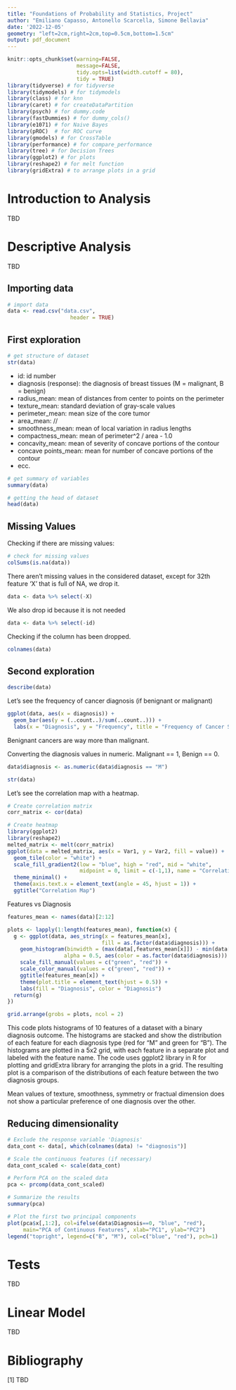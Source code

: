 ```yaml
---
title: "Foundations of Probability and Statistics, Project"
author: "Emiliano Capasso, Antonello Scarcella, Simone Bellavia"
date: '2022-12-05'
geometry: "left=2cm,right=2cm,top=0.5cm,bottom=1.5cm"
output: pdf_document
---
```


```r
knitr::opts_chunk$set(warning=FALSE,
                      message=FALSE,
                      tidy.opts=list(width.cutoff = 80),
                      tidy = TRUE)
library(tidyverse) # for tidyverse
library(tidymodels) # for tidymodels
library(class) # for knn
library(caret) # for createDataPartition
library(psych) # for dummy.code
library(fastDummies) # for dummy_cols()
library(e1071) # for Naive Bayes
library(pROC)  # for ROC curve
library(gmodels) # for CrossTable
library(performance) # for compare_performance
library(tree) # for Decision Trees
library(ggplot2) # for plots
library(reshape2) # for melt function
library(gridExtra) # to arrange plots in a grid 
```

# Introduction to Analysis

TBD

# Descriptive Analysis

TBD

## Importing data

```r
# import data
data <- read.csv("data.csv",
                    header = TRUE)
```

## First exploration

```r
# get structure of dataset
str(data)
```

- id: id number
- diagnosis (response): the diagnosis of breast tissues (M = malignant, B = benign)
- radius_mean: mean of distances from center to points on the perimeter
- texture_mean: standard deviation of gray-scale values
- perimeter_mean: mean size of the core tumor
- area_mean: //
- smoothness_mean: mean of local variation in radius lengths
- compactness_mean: mean of perimeter^2 / area - 1.0
- concavity_mean: mean of severity of concave portions of the contour
- concave points_mean: mean for number of concave portions of the contour
- ecc.

```r
# get summary of variables
summary(data)
```

```r
# getting the head of dataset
head(data)
```

## Missing Values

Checking if there are missing values:

```r
# check for missing values
colSums(is.na(data))
```

There aren't missing values in the considered dataset, except for 32th feature 'X' that is full of NA, we drop it.

```r
data <- data %>% select(-X)
```

We also drop id because it is not needed

```r
data <- data %>% select(-id)
```

Checking if the column has been dropped.

```r
colnames(data)
```

## Second exploration

```r
describe(data)
```

Let's see the frequency of cancer diagnosis (if benignant or malignant)

```r
ggplot(data, aes(x = diagnosis)) + 
  geom_bar(aes(y = (..count..)/sum(..count..))) + 
  labs(x = "Diagnosis", y = "Frequency", title = "Frequency of Cancer Stages")
```

Benignant cancers are way more than malignant.

Converting the diagnosis values in numeric. Malignant == 1, Benign == 0.

```r
data$diagnosis <- as.numeric(data$diagnosis == "M")

str(data)
```

Let's see the correlation map with a heatmap.

```r
# Create correlation matrix
corr_matrix <- cor(data)

# Create heatmap
library(ggplot2)
library(reshape2)
melted_matrix <- melt(corr_matrix)
ggplot(data = melted_matrix, aes(x = Var1, y = Var2, fill = value)) +
  geom_tile(color = "white") +
  scale_fill_gradient2(low = "blue", high = "red", mid = "white",
                       midpoint = 0, limit = c(-1,1), name = "Correlation") +
  theme_minimal() +
  theme(axis.text.x = element_text(angle = 45, hjust = 1)) +
  ggtitle("Correlation Map")
```

Features vs Diagnosis

```r
features_mean <- names(data)[2:12]

plots <- lapply(1:length(features_mean), function(x) {
  g <- ggplot(data, aes_string(x = features_mean[x], 
                              fill = as.factor(data$diagnosis))) +
    geom_histogram(binwidth = (max(data[,features_mean[x]]) - min(data[,features_mean[x]]))/50, 
                  alpha = 0.5, aes(color = as.factor(data$diagnosis))) +
    scale_fill_manual(values = c("green", "red")) +
    scale_color_manual(values = c("green", "red")) +
    ggtitle(features_mean[x]) +
    theme(plot.title = element_text(hjust = 0.5)) +
    labs(fill = "Diagnosis", color = "Diagnosis")
  return(g)
})

grid.arrange(grobs = plots, ncol = 2)
```

This code plots histograms of 10 features of a dataset with a binary diagnosis outcome. 
The histograms are stacked and show the distribution of each feature for each diagnosis type (red for "M" and green for "B"). 
The histograms are plotted in a 5x2 grid, with each feature in a separate plot and labeled with the feature name. 
The code uses ggplot2 library in R for plotting and gridExtra library for arranging the plots in a grid.
The resulting plot is a comparison of the distributions of each feature between the two diagnosis groups.

Mean values of texture, smoothness, symmetry or fractual dimension does not show a particular preference of one diagnosis over the other. 

## Reducing dimensionality

```r
# Exclude the response variable 'Diagnosis'
data_cont <- data[, which(colnames(data) != "diagnosis")]

# Scale the continuous features (if necessary)
data_cont_scaled <- scale(data_cont)

# Perform PCA on the scaled data
pca <- prcomp(data_cont_scaled)

# Summarize the results
summary(pca)

# Plot the first two principal components
plot(pca$x[,1:2], col=ifelse(data$Diagnosis==0, "blue", "red"),
     main="PCA of Continuous Features", xlab="PC1", ylab="PC2")
legend("topright", legend=c("B", "M"), col=c("blue", "red"), pch=1)
```

# Tests

TBD

# Linear Model

TBD

# Bibliography

[1] TBD